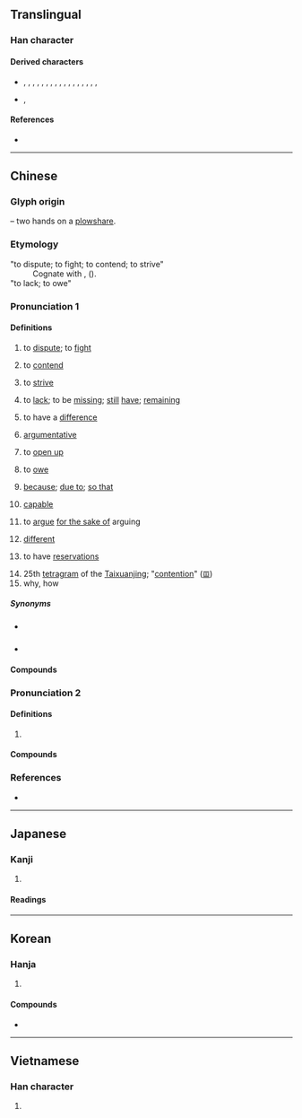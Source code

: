 {{also|争}}
{{character info}}
==Translingual==

===Han character===
{{Han char|rn=87|rad=爪|as=04|sn=8|four=20507|canj=BSD|ids=⿱爫⿻コ𬺰}}

====Derived characters====
* {{l|mul|[[凈]], [[𠲜]]}}, {{l|ja|[[埩]], [[婙]]}}, {{l|mul|[[崢]], [[𢏰]], [[𢛵]], [[掙]], [[淨]], [[猙]], [[𫐭]], [[𪰭]]}}, {{l|ja|[[棦]]}}, {{l|mul|[[𪸾]]}}, {{l|ja|[[琤]], [[㬹]]}}, {{l|mul|[[𡴣]], [[𪟐]], [[睜]]}}, {{l|ja|[[碀]], [[竫]]}}, {{l|mul|[[𰁔]], [[𠬉]], [[𥺲]]}}, {{l|ja|[[䋫]], [[䍵]]}}, {{l|mul|[[𦓺]], [[𠎈]]}}, {{l|ja|[[諍]]}}, {{l|mul|[[𧶄]]}}, {{l|ja|[[踭]]}}, {{l|mul|[[𨌢]], [[𨲌]], [[𪬭]]}}, {{l|ja|[[錚]]}}, {{l|mul|[[靜]], [[𦽰]], [[𩗲]], [[𰏎]], [[𪢛]], [[𤔷]], [[𨘱]]}}, {{l|ja|[[䱢]]}}
* {{l|mul|[[𬋨]], [[𨛰]], [[𪺓]], [[𪺗]], [[𩓞]], [[𪺘]], [[𡸵]], [[𦱊]], [[箏]]}}, {{l|ja|[[鬇]], [[䦛]]}}

====References====
* {{Han ref|kx=0688.330|dkj=19663|dj=1101.220|hdz=32031.030|uh=722D|ud=29229|bh=AAA7|bd=43687}}

----

==Chinese==
{{zh-forms|s=争|alt=諍}}

===Glyph origin===
{{Han etym}}
{{liushu|p}} – two hands on a [[plowshare]].

===Etymology===
; "to dispute; to fight; to contend; to strive"
: Cognate with {{cog|bo|འཛིང་བ||to quarrel; to contend; to fight}}, {{cog|my|စစ်||war}} ({{zh-ref|Schuessler, 2007}}).
; "to lack; to owe"
: {{rfe|zh}}

===Pronunciation 1===
{{zh-pron
|m=zhēng
|m-s=zen1
|c=zaang1,zang1,caang1
|c_note=zang1 - literary ("to dispute" and related senses); zaang1 - vernacular ("to contend", "to lack", "to owe"); caang1 - "to lack"
|c-t=zang1,cang1
|c-t_note=zang1 - dispute, fight, etc.; cang1 - to lack, to be missing
|g=zang1
|h=pfs=châng/chên;gd=zang1/zên1
|j=zeng1
|mb=cáing
|md=căng/cĕng
|md_note=căng - vernacular; cĕng - literary
|mn=xm,qz,jj,tp,hc,lk,sx,km,mg:chiⁿ/zz,kh,tn,tc,yl,pn:cheⁿ/xm,zz,tw:cheng/qz,jj:chng
|mn_note=chiⁿ/cheⁿ - vernacular; cheng/chng - literary
|mn-t=zên1
|w=1tsan,1tsen
|w_note=1tsan - vernacular; 1tsen - literary
|x=zen1
|mc=y
|oc=y
|cat=v
}}

====Definitions====
{{zh-hanzi}}

# to [[dispute]]; to [[fight]]
#: {{zh-x|冇 咩 好 爭{zaang1}。|It is nothing to '''fight''' over.|C}}
#: {{zh-x|兩 個 人 爭 了 半天，其實 說 的 是 一 回 事。|Those two have been '''arguing''' for all day, but actually they're the same point.|ref={{lang|zh|现代汉语方言大词典}}|M-YZ}}
#: {{zh-x|都 講 得 冒得 鬧，不 要 爭 唎！|He's not wrong in the first place, stop '''disputing'''!|ref={{lang|zh|现代汉语方言大词典}}|G}}
#: {{zh-x|伊 兩 隻 大 爭。|Those two had a big fight.|ref={{lang|zh|现代汉语方言大词典}}|MD}}
#: {{zh-x|開 開玩笑，兩家頭 就 爭 起來 了。|tr=1khe khe+3hhuoe xiau&3lian ka deu&3xxieu&1tsan+2qi le&5leq|After some bantering, those two started '''fighting'''.|SH}}
# to [[contend]]
#: {{zh-x|明個 飯後 我們 跟 他們 爭 冠軍。|Tomorrow, after lunch, we'll be '''contending''' for the first place against them.|ref={{lang|zh|现代汉语方言大词典}}|M-YZ}}
#: {{zh-x|大家 爭 倒 發言。|tr=da4 jia1 zen1 dao fa2 yan2|Everyone is '''fighting''' for a chance to speak.|ref={{lang|zh|现代汉语方言大词典}}|M-S}}
# to [[strive]]
#: {{zh-x|爭氣|to '''strive''' to excel}}
# {{lb|zh|dialectal Mandarin|Cantonese|dialectal Hakka|Jin|dialectal Min|Southern Wu}} to [[lack]]; to be [[missing]]; [[still]] [[have]]; [[remaining]]
#: {{zh-x|佢哋 間 屋 仲 爭{zaang1} 個 廁{ci3}所 未 裝。|Their house still hasn't had the bathroom installed yet.|C}}
#: {{zh-x|到 機場 仲 爭{zaang1} 幾 分鐘。|There are still a couple minutes until we reach the airport.|C}}
# {{lb|zh|Cantonese}} to have a [[difference]] {{q|expressed in conjunction with terms of physical distance}}
#: {{zh-x|同 X 爭{zaang1} 好 遠|to be greatly different from X|C}}
#: {{zh-x|同 X 爭{zaang1} 十.萬.八.千.里|to be radically different from X ("be different by 108,000 ''li''")|C}}
# {{lb|zh|Ürümqi Mandarin}} [[argumentative]]
#: {{zh-x|他 那個 人 太 爭 咧，和 誰 都 處 不好。|ref={{lang|zh|现代汉语方言大词典}}|He's way too '''argumentative''', he can't hang out with anyone.|M-LY}}
# {{lb|zh|Ürümqi Mandarin}} to [[open up]]
#: {{zh-x|把 口袋 爭 開，好 往 裡 裝。|ref={{lang|zh|现代汉语方言大词典}}|'''Open up''' your pocket, let's put it in there.|M-LY}}
# {{lb|zh|dialectal}} to [[owe]]
#: {{zh-x|我 還 爭 你 三 角 錢，明天 給 你。|ref={{lang|zh|现代汉语方言大词典}}|tr=ngo3 huan2 zen1 nyi3 san1 go2 qian2 min2 tian1 ge1 nyi3|I still owe you thirty cents, I'll give it to you tomorrow.|M-S}}
# {{lb|zh|Wanrong Mandarin}} [[because]]; [[due to]]; [[so that]]
#: {{zh-x|他 倆 爭 一 句 話 吵 起 啦。|ref={{lang|zh|现代汉语方言大词典}}|They started fighting '''because of''' a small line.|M-CP}}
# {{lb|zh|Wanrong Mandarin}} [[capable]]
#: {{zh-syn|能幹}} {{q|Standard}}
#: {{zh-x|你 可 爭 哩，做 活 能 頂 幾 外 人。|ref={{lang|zh|现代汉语方言大词典}}|You're rather '''capable''' aren't you, what you do is comparable to multiple others.|M-CP}}
# {{lb|zh|Suzhounese|Dongguan Yue}} to [[argue]] [[for the sake of]] arguing
#: {{zh-syn|抬槓}} {{q|Standard}}
#: {{zh-x|吾 勿 搭 倷 爭，到 辰光 看 到 底 啥人 對。|ref={{lang|zh|现代汉语方言大词典}}|I can't be bothered to '''bicker''' with you, we'll see who's right eventually.|W-SZ}}
# {{lb|zh|Wenzhounese}} [[different]]
#: {{zh-x|讀 大專 伉 讀 本科 是 有 爭 個。|ref={{lang|zh|现代汉语方言大词典}}|Getting to community college and getting an undergrad are '''different''' though.|W-WZ}}
# {{lb|zh|Jinhua Wu}} to have [[reservation]]s
#: {{zh-x|渠 力氣 弗 爭 箇。|ref={{lang|zh|现代汉语方言大词典}}|He doesn't have much energy left.|W}}
# 25th [[tetragram]] of the [[Taixuanjing]]; "[[contention]]" ([[𝌞]])
# why, how

=====Synonyms=====
{{zh-dial|吵架}}

* {{sense|to lack}} {{zh-l|欠}}
* {{sense|to owe}}
{{zh-dial|欠}}

====Compounds====
{{zh-der|只爭旦夕|乖爭|力爭|力爭上流|伊科戰爭|恐後爭先|吃醋爭風|一爭長短|意氣之爭|交爭|內爭|差爭|勞資爭議|常規戰爭|南北戰爭|惡性競爭|息爭|力爭上游|必爭之地|布匿戰爭|不爭多|北方戰爭|不爭得|代理戰爭|以阿戰爭|上下爭輝|廷爭面折|忿爭|宗教戰爭|中法戰爭|奮勇爭先|分秒必爭|你爭我奪|分爭|兩虎相爭|傳統戰爭|係爭|兩伊戰爭|原子戰爭|不爭|全面戰爭|係爭物|十鼠爭穴|不爭氣|爭面子|爭執|爭交|朋黨之爭|爭長論短|據理力爭|據理而爭|爭閑氣|爭功諉過|爭持不下|爭權攘利|抗爭|爭妍獻媚|爭涉|爭寵|明爭暗鬥|爭妍鬥豔|爭球|爭持|爭辯|爭鋒|爭奈|滕薛爭長|爭強鬥勝|政治鬥爭|爭勝|爭衡|生存競爭|戰爭|爭強|核子戰爭|爭嘴|爭雄|楚漢相爭|爭妍鬥奇|爭頭鼓腦|直皖戰爭|普法戰爭|戰爭片|爭霸|有限戰爭|為國爭光|爭奇鬥妍|爭名奪利|爭輝|爭些|爭差|萬壑爭流|爭鋒吃醋|爭奇鬥豔|爭紅鬥紫|爭口|桃柳爭妍|爭坐位帖|爭道|爭權|爭奇鬥異|百年戰爭|百家爭鳴|爭四角|爭風吃醋|甲午戰爭|爭逐|爭臉|爭強賭勝|牛李黨爭|爭鹿|爭鬥|爭風|爭霸戰|爭長競短|爭長爭短|爭豔|爭議|爭論|爭訟|爭臣|爭競|爭端|爭短論長|爭氣|爭權奪利|爭強顯勝|爭強好勝|爭席|爭吵|爭名競利|爭口氣|爭取|爭友|爭勝要強|爭分奪秒|爭先|爭功|爭鬧|無血戰爭|炫異爭奇|爭先恐後|爭奪|推鋒爭死|桃李爭妍|無限戰爭|爭戰|直奉戰爭|爭光|權力鬥爭|波希戰爭|爭妍|爭鳴|桃李爭輝|爭似|普奧戰爭|抗日戰爭|爭名逐利|百花爭妍|良性競爭|龍爭虎戰|紛爭|那爭|與世靡爭|虎鬥龍爭|耀眼爭光|逐利爭名|鼓腦爭頭|龍爭虎鬥|雞鶩爭食|黨爭|鄭人爭年|競爭|競短爭長|鷸蚌相爭|鴉片戰爭|鬥爭鬥合|鬥豔爭芳|鬥爭|諫爭如流|蝸角之爭|龍戰虎爭|護法戰爭|論爭|蠻觸之爭|競爭力|革爭|革命戰爭|面折廷爭|階級鬥爭|背本爭末|雞爭鵝鬥|鬥巧爭奇|門戶之爭|解訟息爭|蠻觸相爭|自由競爭|與世無爭|薔薇戰爭|與民爭利|紛爭不已|人民戰爭|爭拗}}

===Pronunciation 2===
{{zh-pron
|m=zhèng
|c=zaang3,zang3
|dial=n
|cat=v
}}

====Definitions====
{{zh-hanzi}}

# {{zh-o}} {{zh-original|諍|to [[admonish]]}}

====Compounds====
{{zh-der|fold=1|爭子|爭友|爭臣|爭引|爭弟}}

===References===
* {{R:yue:Hanzi}}

{{zh-cat|Elementary}}

----

==Japanese==
{{ja-kanji forms|争|爭}}

===Kanji===
{{ja-kanji|grade=|rs=爪04|shin=争}}

# {{ja-kyu sp|争}}

====Readings====
{{ja-readings
|goon=しょう<しやう
|kanon=そう<さう
}}

----

==Korean==

===Hanja===
{{ko-hanja|다투다|다툴|쟁}}

# {{hanja form of|쟁|[[dispute]]; [[fight]]}}

====Compounds====
* {{ko-l|전쟁|[[war]]|戰爭}}

----

==Vietnamese==

===Han character===
{{vi-readings|reading=tranh, tránh, giành|rs=爪04}}

# {{rfdef|vi|sort=爪04}}